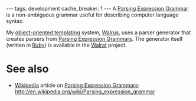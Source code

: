 ---
tags: development
cache_breaker: 1
---
A [[Parsing Expression Grammar]] is a non-ambiguous grammar useful for describing computer language syntax.

My [[object-oriented templating]] system, [[Walrus]], uses a parser generator that creates parsers from [[Parsing Expression Grammars]]. The generator itself (written in [[Ruby]]) is available in the [[Walrat]] project.

= See also =

* [[Wikipedia]] article on [[Parsing Expression Grammars]]: http://en.wikipedia.org/wiki/Parsing_expression_grammar
